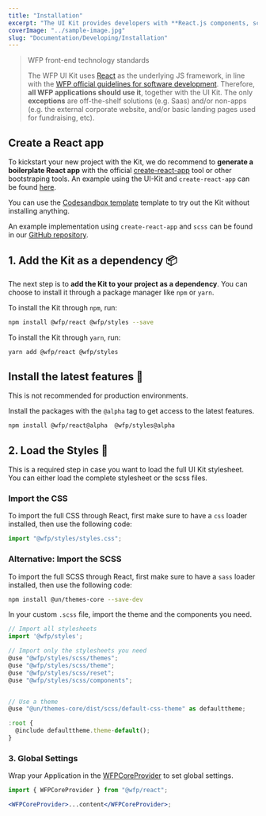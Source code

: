 ```yaml
---
title: "Installation"
excerpt: "The UI Kit provides developers with **React.js components, scss, css, html and assets**."
coverImage: "../sample-image.jpg"
slug: "Documentation/Developing/Installation"
---
```


> WFP front-end technology standards
>
> The WFP UI Kit uses [React](https://reactjs.org/) as the underlying JS framework, in line with the [WFP official guidelines for software development](https://newgo.wfp.org/documents/software-solutions-technology-stack). Therefore, **all WFP applications should use it**, together with the UI Kit. The only **exceptions** are off-the-shelf solutions (e.g. Saas) and/or non-apps (e.g. the external corporate website, and/or basic landing pages used for fundraising, etc).

## Create a React app

To kickstart your new project with the Kit, we do recommend to **generate a boilerplate React app** with the official [create-react-app](https://github.com/facebook/create-react-app) tool or other bootstraping tools. An example using the UI-Kit and `create-react-app` can be found [here](https://github.com/wfp/ui/tree/master/examples/create-react-app).

You can use the [Codesandbox template](https://codesandbox.io/s/wfp-ui-template-5bef8) template to try out the Kit without installing anything.

An example implementation using `create-react-app` and `scss` can be found in our [GitHub repository](https://github.com/wfp/ui/tree/master/examples/create-react-app).

## 1. Add the Kit as a dependency 📦

The next step is to **add the Kit to your project as a dependency**. You can choose to install it through a package manager like `npm` or `yarn`.

To install the Kit through `npm`, run:

```bash
npm install @wfp/react @wfp/styles --save
```

To install the Kit through `yarn`, run:

```bash
yarn add @wfp/react @wfp/styles
```

## Install the latest features 🌱

<Callout kind="warning">
  This is not recommended for production environments.
</Callout>

Install the packages with the `@alpha` tag to get access to the latest features.

```bash
npm install @wfp/react@alpha  @wfp/styles@alpha
```

## 2. Load the Styles 🌈

This is a required step in case you want to load the full UI Kit stylesheet. You can either load the complete stylesheet or the scss files.

### Import the CSS

To import the full CSS through React, first make sure to have a `css` loader installed, then use the following code:

```jsx
import "@wfp/styles/styles.css";
```

### Alternative: Import the SCSS

To import the full SCSS through React, first make sure to have a `sass` loader installed, then use the following code:

```bash
npm install @un/themes-core --save-dev
```

In your custom `.scss` file, import the theme and the components you need.

```jsx
// Import all stylesheets
import '@wfp/styles';

// Import only the stylesheets you need
@use "@wfp/styles/scss/themes";
@use "@wfp/styles/scss/theme";
@use "@wfp/styles/scss/reset";
@use "@wfp/styles/scss/components";


// Use a theme
@use "@un/themes-core/dist/scss/default-css-theme" as defaulttheme;

:root {
  @include defaulttheme.theme-default();
}
```

### 3. Global Settings

Wrap your Application in the [WFPCoreProvider](/documentation/developing/themes) to set global settings.

```jsx
import { WFPCoreProvider } from "@wfp/react";

<WFPCoreProvider>...content</WFPCoreProvider>;
```
